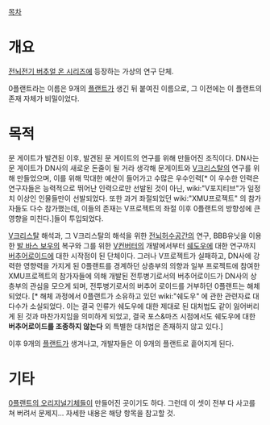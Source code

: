 [[목차]]
= 개요 =
[[전뇌전기 버추얼 온 시리즈]]에 등장하는 가상의 연구 단체. 

0플랜트라는 이름은 9개의 [[플랜트]]가 생긴 뒤 붙여진 이름으로, 그 이전에는 이 플랜트의 존재 자체가 비밀이었다.

= 목적 =
문 게이트가 발견된 이후, 발견된 문 게이트의 연구를 위해 만들어진 조직이다. DN사는 문 게이트가 DN사의 새로운 돈줄이 될 거라 생각해 문게이트와 [[V크리스탈]]의 연구를 위해 만들었으며, 이를 위해 막대한 예산이 들어가고 수많은 우수인력[* 이 우수한 인력은 연구자들은 능력적으로 뛰어난 인력으로만 선발된 것이 아닌, wiki:"V포지티브"가 일정치 이상인 인물들만이 선발되었다. 또한 과거 좌절되었던 wiki:"XMU프로젝트" 의 참가자들도 다수 참가했는데, 이들의 존재는 V프로젝트의 좌절 이후 0플랜트의 방향성에 큰 영향을 미친다.]들이 투입되었다.

[[V크리스탈]] 해석과, 그 V크리스탈의 해석을 위한 [[전뇌허수공간]]의 연구, BBB유닛을 이용한 [[발 바스 보우]]의 복구와 그를 위한 [[V컨버터]]의 개발에서부터 [[쉐도우]]에 대한 연구까지 [[버추어로이드]]에 대한 시작점이 된 단체이다. 그러나 V프로젝트가 실패하고, DN사에 강력한 영향력을 가지게 된 0플랜트를 경계하던 상층부의 의향과 일부 프로젝트에 참여한 XMU프로젝트의 참가자들에 의해 개발된 전투병기로서의 버추어로이드가 DN사의 상층부의 관심을 모으게 되며, 전투병기로서의 버추어 로이드를 거부하던 0플랜트는 해체되었다. [* 해체 과정에서 0플랜트가 소유하고 있던 wiki:"쉐도우" 에 관한 관련자료 대다수가 소실되었다. 이는 결국 인류가 쉐도우에 대한 제대로 된 대처법도 같이 잃어버리게 된 것과 마찬가지임을 의미하게 되었고, 결국 포스&마즈 시점에서도 쉐도우에 대한 '''버추어로이드를 조종하지 않는다''' 외 특별한 대처법은 존재하지 않고 있다.]

이후 9개의 [[플랜트]]가 생겨나고, 개발자들은 이 9개의 플랜트로 흩어지게 된다. 

= 기타 =
[[0플랜트의 오리지널기체]]들이 만들어진 곳이기도 하다. 그런데 이 셋이 전부 다 사고를 쳐 버려서 문제지... 자세한 내용은 해당 항목을 참고할 것.
